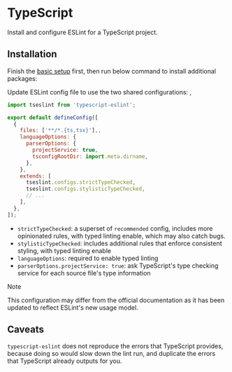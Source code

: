 
# TypeScript

Install and configure ESLint for a TypeScript project.


## Installation

Finish the [basic setup](../installation.mdx#basic-setup) first, then run below command to install additional packages:

<PackageManagerTabs command="install --save-dev typescript-eslint" />

Update ESLint config file to use the two shared configurations: , 

```js title="eslint.config.js" {6-11,13,14}
import tseslint from 'typescript-eslint';

export default defineConfig([
  {
    files: ['**/*.{ts,tsx}'],,
    languageOptions: {
      parserOptions: {
        projectService: true,
        tsconfigRootDir: import.meta.dirname,
      },
    },
    extends: [
      tseslint.configs.strictTypeChecked,
      tseslint.configs.stylisticTypeChecked,
      // ...
    ],
  },
]);
```
- `strictTypeChecked`: a superset of `recommended` config, includes more opinionated rules, with typed linting enable, which may also catch bugs.
- `stylisticTypeChecked`: includes additional rules that enforce consistent styling, with typed linting enable
- `languageOptions`: required to enable typed linting
- `parserOptions.projectService: true`: ask TypeScript's type checking service for each source file's type information

> [!NOTE]
> This configuration may differ from the official documentation as it has been updated to reflect ESLint's new usage model.


## Caveats

`typescript-eslint` does not reproduce the errors that TypeScript provides, because doing so would slow down the lint run, and duplicate the errors that TypeScript already outputs for you.
